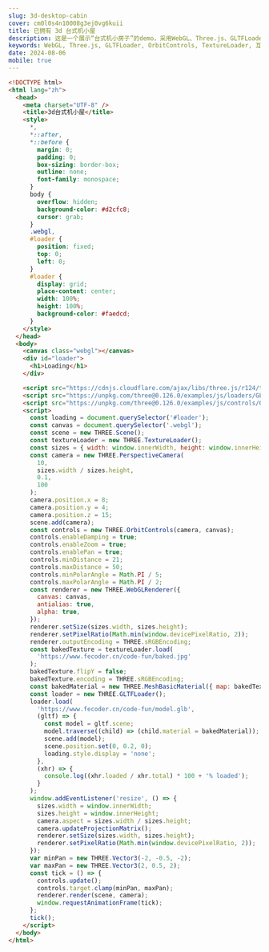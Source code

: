 ```yaml
---
slug: 3d-desktop-cabin
cover: cm0l0s4n10008g3ej0vg6kuii
title: 已拥有 3d 台式机小屋
description: 这是一个展示“台式机小房子”的demo，采用WebGL、Three.js、GLTFLoader、OrbitControls和TextureLoader等前端开发技术。响应式设计确保在各种设备上有最佳展示效果，展示了如何创建互动性强的3D模型页面。
keywords: WebGL, Three.js, GLTFLoader, OrbitControls, TextureLoader, 互动3D内容, 响应式设计, 高性能图像处理, JavaScript库, 3D图形渲染, 3D模型加载
date: 2024-08-06
mobile: true
---
```


```html
<!DOCTYPE html>
<html lang="zh">
  <head>
    <meta charset="UTF-8" />
    <title>3d台式机小屋</title>
    <style>
      *,
      *::after,
      *::before {
        margin: 0;
        padding: 0;
        box-sizing: border-box;
        outline: none;
        font-family: monospace;
      }
      body {
        overflow: hidden;
        background-color: #d2cfc8;
        cursor: grab;
      }
      .webgl,
      #loader {
        position: fixed;
        top: 0;
        left: 0;
      }
      #loader {
        display: grid;
        place-content: center;
        width: 100%;
        height: 100%;
        background-color: #faedcd;
      }
    </style>
  </head>
  <body>
    <canvas class="webgl"></canvas>
    <div id="loader">
      <h1>Loading</h1>
    </div>

    <script src="https://cdnjs.cloudflare.com/ajax/libs/three.js/r124/three.min.js"></script>
    <script src="https://unpkg.com/three@0.126.0/examples/js/loaders/GLTFLoader.js"></script>
    <script src="https://unpkg.com/three@0.126.0/examples/js/controls/OrbitControls.js"></script>
    <script>
      const loading = document.querySelector('#loader');
      const canvas = document.querySelector('.webgl');
      const scene = new THREE.Scene();
      const textureLoader = new THREE.TextureLoader();
      const sizes = { width: window.innerWidth, height: window.innerHeight };
      const camera = new THREE.PerspectiveCamera(
        10,
        sizes.width / sizes.height,
        0.1,
        100
      );
      camera.position.x = 8;
      camera.position.y = 4;
      camera.position.z = 15;
      scene.add(camera);
      const controls = new THREE.OrbitControls(camera, canvas);
      controls.enableDamping = true;
      controls.enableZoom = true;
      controls.enablePan = true;
      controls.minDistance = 21;
      controls.maxDistance = 50;
      controls.minPolarAngle = Math.PI / 5;
      controls.maxPolarAngle = Math.PI / 2;
      const renderer = new THREE.WebGLRenderer({
        canvas: canvas,
        antialias: true,
        alpha: true,
      });
      renderer.setSize(sizes.width, sizes.height);
      renderer.setPixelRatio(Math.min(window.devicePixelRatio, 2));
      renderer.outputEncoding = THREE.sRGBEncoding;
      const bakedTexture = textureLoader.load(
        'https://www.fecoder.cn/code-fun/baked.jpg'
      );
      bakedTexture.flipY = false;
      bakedTexture.encoding = THREE.sRGBEncoding;
      const bakedMaterial = new THREE.MeshBasicMaterial({ map: bakedTexture });
      const loader = new THREE.GLTFLoader();
      loader.load(
        'https://www.fecoder.cn/code-fun/model.glb',
        (gltf) => {
          const model = gltf.scene;
          model.traverse((child) => (child.material = bakedMaterial));
          scene.add(model);
          scene.position.set(0, 0.2, 0);
          loading.style.display = 'none';
        },
        (xhr) => {
          console.log((xhr.loaded / xhr.total) * 100 + '% loaded');
        }
      );
      window.addEventListener('resize', () => {
        sizes.width = window.innerWidth;
        sizes.height = window.innerHeight;
        camera.aspect = sizes.width / sizes.height;
        camera.updateProjectionMatrix();
        renderer.setSize(sizes.width, sizes.height);
        renderer.setPixelRatio(Math.min(window.devicePixelRatio, 2));
      });
      var minPan = new THREE.Vector3(-2, -0.5, -2);
      var maxPan = new THREE.Vector3(2, 0.5, 2);
      const tick = () => {
        controls.update();
        controls.target.clamp(minPan, maxPan);
        renderer.render(scene, camera);
        window.requestAnimationFrame(tick);
      };
      tick();
    </script>
  </body>
</html>
```
